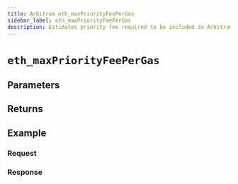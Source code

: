 ```yaml
---
title: Arbitrum eth_maxPriorityFeePerGas
sidebar_label: eth_maxPriorityFeePerGas
description: Estimates priority fee required to be included in Arbitrum block.
---
```




# `eth_maxPriorityFeePerGas`

<Description />

## Parameters


<Params />

## Returns


<Returns />

## Example


<Example />

### Request


<Request />

### Response


<Response />

